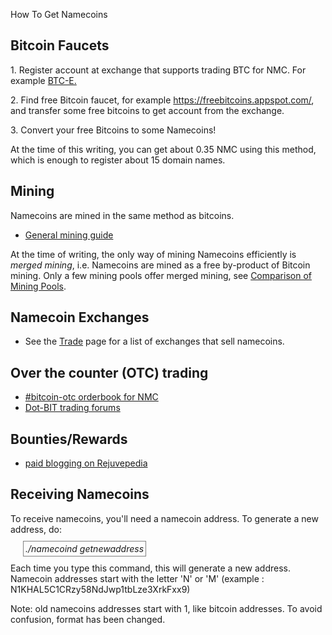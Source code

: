 How To Get Namecoins

== Bitcoin Faucets ==

1. Register account at exchange that supports trading BTC for NMC. For example [https://btc-e.com BTC-E.]

2. Find free Bitcoin faucet, for example https://freebitcoins.appspot.com/, and transfer some free bitcoins to get account from the exchange.

3. Convert your free Bitcoins to some Namecoins!

At the time of this writing, you can get about 0.35 NMC using this method, which is enough to register about 15 domain names.

== Mining ==

Namecoins are mined in the same method as bitcoins.

*[http://www.weusecoins.com/mining-guide.php General mining guide]

At the time of writing, the only way of mining Namecoins efficiently is ''merged mining'', i.e. Namecoins are mined as a free by-product of Bitcoin mining. Only a few mining pools offer merged mining, see [http://en.bitcoin.it/wiki/Comparison_of_mining_pools Comparison of Mining Pools].

== Namecoin Exchanges ==

* See the [[Trade]] page for a list of exchanges that sell namecoins.

== Over the counter (OTC) trading ==

* [http://bitcoin-otc.com/vieworderbook.php?eitherthing=NMC #bitcoin-otc orderbook for NMC]
* [http://dot-bit.org/forum/viewforum.php?f=10 Dot-BIT trading forums]

== Bounties/Rewards ==

* [http://dot-bit.org/forum/viewtopic.php?f=13&t=36 paid blogging on Rejuvepedia]

== Receiving Namecoins ==

To receive namecoins, you'll need a namecoin address.  To generate a new address, do:

<span style="border: 1px solid grey; padding: 3px; margin-left: 20px;">''./namecoind getnewaddress''</span>

Each time you type this command, this will generate a new address. Namecoin addresses start with the letter 'N' or 'M' (example : N1KHAL5C1CRzy58NdJwp1tbLze3XrkFxx9)

Note: old namecoins addresses start with 1, like bitcoin addresses. To avoid confusion, format has been changed.